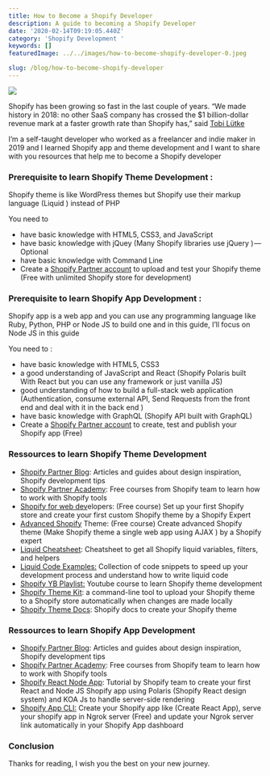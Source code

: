 ```yaml
---
title: How to Become a Shopify Developer
description: A guide to becoming a Shopify Developer
date: '2020-02-14T09:19:05.440Z'
category: 'Shopify Development '
keywords: []
featuredImage: ../../images/how-to-become-shopify-developer-0.jpeg

slug: /blog/how-to-become-shopify-developer
---
```



![](../../images/how-to-become-shopify-developer-0.jpeg)


Shopify has been growing so fast in the last couple of years. “We made history in 2018: no other SaaS company has crossed the $1 billion-dollar revenue mark at a faster growth rate than Shopify has,” said [Tobi Lütke](https://investors.shopify.com/Investor-News-Details/2019/Shopify-Announces-Fourth-Quarter-and-Full-Year-2018-Financial-Results/default.aspx)

I’m a self-taught developer who worked as a freelancer and indie maker in 2019 and I learned Shopify app and theme development and I want to share with you resources that help me to become a Shopify developer

### **Prerequisite to learn Shopify Theme Development :**

Shopify theme is like WordPress themes but Shopify use their markup language (Liquid ) instead of PHP

You need to

*   have basic knowledge with HTML5, CSS3, and JavaScript
*   have basic knowledge with jQuey (Many Shopify libraries use jQuery ) — Optional
*   have basic knowledge with Command Line
*   Create a [Shopify Partner account](https://accounts.shopify.com/signup) to upload and test your Shopify theme (Free with unlimited Shopify store for development)

### Prerequisite to learn Shopify App Development :

Shopify app is a web app and you can use any programming language like Ruby, Python, PHP or Node JS to build one and in this guide, I’ll focus on Node JS in this guide

You need to :

*   have basic knowledge with HTML5, CSS3
*   a good understanding of JavaScript and React (Shopify Polaris built With React but you can use any framework or just vanilla JS)
*   good understanding of how to build a full-stack web application (Authentication, consume external API, Send Requests from the front end and deal with it in the back end )
*   have basic knowledge with GraphQL (Shopify API built with GraphQL)
*   Create a [Shopify Partner account](https://accounts.shopify.com/signup) to create, test and publish your Shopify app (Free)

### Ressources to learn Shopify Theme Development

*   [Shopify Partner Blog](https://www.shopify.com/partners/blog/): Articles and guides about design inspiration, Shopify development tips
*   [Shopify Partner Academy](https://www.shopify.com/partners/academy): Free courses from Shopify team to learn how to work with Shopify tools
*   [Shopify for web dev](https://www.skillshare.com/classes/Shopify-Essentials-for-Web-Developers-From-Store-Setup-to-Custom-Themes/1070001866/projects)elopers: (Free course) Set up your first Shopify store and create your first custom Shopify theme by a Shopify Expert
*   [Advanced Shopify](https://www.skillshare.com/classes/Advanced-Shopify-Theme-Development/708093439?utm_campaign=video-embed-708093439&utm_source=Video&utm_medium=video-embed) Theme: (Free course) Create advanced Shopify theme (Make Shopify theme a single web app using AJAX ) by a Shopify expert
*   [Liquid Cheatsheet](https://www.shopify.co.uk/partners/shopify-cheat-sheet): Cheatsheet to get all Shopify liquid variables, filters, and helpers
*   [Liquid Code Examples:](https://shopify.github.io/liquid-code-examples/) Collection of code snippets to speed up your development process and understand how to write liquid code
*   [Shopify YB Playlist:](https://www.youtube.com/playlist?list=PLXQCP3o-w1Pvras8iuflJKO3tfkBT8c0c) Youtube course to learn Shopify theme development
*   [Shopify Theme Kit](https://shopify.github.io/themekit/): a command-line tool to upload your Shopify theme to a Shopify store automatically when changes are made locally
*   [Shopify Theme Docs](https://help.shopify.com/en/themes/development): Shopify docs to create your Shopify theme

### Ressources to learn Shopify App Development

*   [Shopify Partner Blog](https://www.shopify.com/partners/blog/): Articles and guides about design inspiration, Shopify development tips
*   [Shopify Partner Academy](https://www.shopify.com/partners/academy): Free courses from Shopify team to learn how to work with Shopify tools
*   [Shopify React Node App](https://developers.shopify.com/tutorials/build-a-shopify-app-with-node-and-react/set-up-your-app): Tutorial by Shopify team to create your first React and Node JS Shopify app using Polaris (Shopify React design system) and KOA Js to handle server-side rendering
*   [Shopify App CLI:](https://github.com/Shopify/shopify-app-cli) Create your Shopify app like (Create React App), serve your shopify app in Ngrok server (Free) and update your Ngrok server link automatically in your Shopify App dashboard

### Conclusion



Thanks for reading, I wish you the best on your new journey.